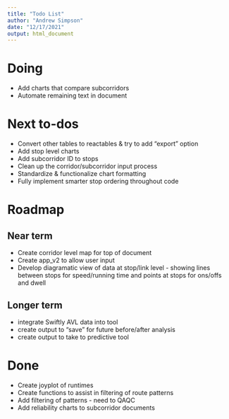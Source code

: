 ```yaml
---
title: "Todo List"
author: "Andrew Simpson"
date: "12/17/2021"
output: html_document
---
```


# Doing

- Add charts that compare subcorridors
- Automate remaining text in document

# Next to-dos

- Convert other tables to reactables & try to add "export" option
- Add stop level charts 
- Add subcorridor ID to stops
- Clean up the corridor/subcorridor input process
- Standardize & functionalize chart formatting 
- Fully implement smarter stop ordering throughout code

# Roadmap

## Near term
- Create corridor level map for top of document
- Create app_v2 to allow user input
- Develop diagramatic view of data at stop/link level - showing lines between stops for speed/running time and points at stops for ons/offs and dwell

## Longer term
- integrate Swiftly AVL data into tool
- create output to "save" for future before/after analysis
- create output to take to predictive tool

# Done

- Create joyplot of runtimes
- Create functions to assist in filtering of route patterns 
- Add filtering of patterns - need to QAQC
- Add reliability charts to subcorridor documents 

